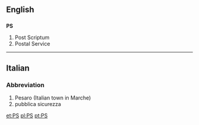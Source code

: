 ==English==
==={{initialism}}===
'''PS'''

#Post Scriptum
#Postal Service

----

==Italian==
===Abbreviation===

# Pesaro (Italian town in Marche)
# pubblica sicurezza

[[et:PS]]
[[pl:PS]]
[[pt:PS]]